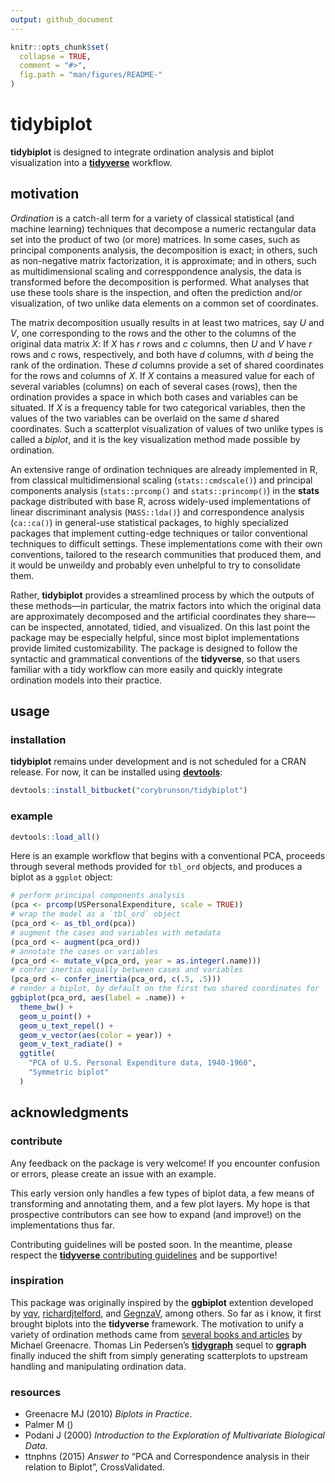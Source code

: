 ```yaml
---
output: github_document
---
```


<!-- edit README.rmd -->

```r
knitr::opts_chunk$set(
  collapse = TRUE,
  comment = "#>",
  fig.path = "man/figures/README-"
)
```

# tidybiplot

**tidybiplot** is designed to integrate ordination analysis and biplot visualization into a [**tidyverse**](https://github.com/tidyverse/tidyverse) workflow.

## motivation

_Ordination_ is a catch-all term for a variety of classical statistical (and machine learning) techniques that decompose a numeric rectangular data set into the product of two (or more) matrices. In some cases, such as principal components analysis, the decomposition is exact; in others, such as non-negative matrix factorization, it is approximate; and in others, such as multidimensional scaling and corresppondence analysis, the data is transformed before the decomposition is performed.
What analyses that use these tools share is the inspection, and often the prediction and/or visualization, of two unlike data elements on a common set of coordinates.

The matrix decomposition usually results in at least two matrices, say $U$ and $V$, one corresponding to the rows and the other to the columns of the original data matrix $X$: If $X$ has $r$ rows and $c$ columns, then $U$ and $V$ have $r$ rows and $c$ rows, respectively, and both have $d$ columns, with $d$ being the rank of the ordination.
These $d$ columns provide a set of shared coordinates for the rows and columns of $X$. If $X$ contains a measured value for each of several variables (columns) on each of several cases (rows), then the ordination provides a space in which both cases and variables can be situated. If $X$ is a frequency table for two categorical variables, then the values of the two variables can be overlaid on the same $d$ shared coordinates. Such a scatterplot visualization of values of two unlike types is called a _biplot_, and it is the key visualization method made possible by ordination.

An extensive range of ordination techniques are already implemented in R, from classical multidimensional scaling (`stats::cmdscale()`) and principal components analysis (`stats::prcomp()` and `stats::princomp()`) in the **stats** package distributed with base R, across widely-used implementations of linear discriminant analysis (`MASS::lda()`) and correspondence analysis (`ca::ca()`) in general-use statistical packages, to highly specialized packages that implement cutting-edge techniques or tailor conventional techniques to difficult settings. These implementations come with their own conventions, tailored to the research communities that produced them, and it would be unweildy and probably even unhelpful to try to consolidate them.

Rather, **tidybiplot** provides a streamlined process by which the outputs of these methods---in particular, the matrix factors into which the original data are approximately decomposed and the artificial coordinates they share---can be inspected, annotated, tidied, and visualized. On this last point the package may be especially helpful, since most biplot implementations provide limited customizability. The package is designed to follow the syntactic and grammatical conventions of the **tidyverse**, so that users familiar with a tidy workflow can more easily and quickly integrate ordination models into their practice.

[^svd]: Methods for `eigen()` and `svd()` decompositions are included in **tidybiplot** for illustration. In practice, the interpretation of their output depends on the theoretical framework in which they are used.
[^lm-kmeans]: Regression and clustering models, like classical [linear regression](http://www.multivariatestatistics.org/chapter2.html) and [_k_-means](http://joelcadwell.blogspot.com/2015/08/matrix-factorization-comes-in-many.html), can also be understood as matrix decomposition approximations and visualized in biplots, on shared coordinates that are pre-defined rather than artificial. Methods for `stats::lm()` and `stats::kmeans()`, for example, are implemented for the sake of novelty and instruction, but are not widely used in practice.

## usage

### installation

**tidybiplot** remains under development and is not scheduled for a CRAN release. For now, it can be installed using [**devtools**](https://github.com/r-lib/devtools):

```r
devtools::install_bitbucket("corybrunson/tidybiplot")
```

### example

```r
devtools::load_all()
```

Here is an example workflow that begins with a conventional PCA, proceeds through several methods provided for `tbl_ord` objects, and produces a biplot as a `ggplot` object:

```r
# perform principal components analysis
(pca <- prcomp(USPersonalExpenditure, scale = TRUE))
# wrap the model as a `tbl_ord` object
(pca_ord <- as_tbl_ord(pca))
# augment the cases and variables with metadata
(pca_ord <- augment(pca_ord))
# annotate the cases or variables
(pca_ord <- mutate_v(pca_ord, year = as.integer(.name)))
# confer inertia equally between cases and variables
(pca_ord <- confer_inertia(pca_ord, c(.5, .5)))
# render a biplot, by default on the first two shared coordinates for `x` and `y`
ggbiplot(pca_ord, aes(label = .name)) +
  theme_bw() +
  geom_u_point() +
  geom_u_text_repel() +
  geom_v_vector(aes(color = year)) +
  geom_v_text_radiate() +
  ggtitle(
    "PCA of U.S. Personal Expenditure data, 1940-1960",
    "Symmetric biplot"
  )
```

## acknowledgments

### contribute

Any feedback on the package is very welcome! If you encounter confusion or errors, please create an issue with an example.

This early version only handles a few types of biplot data, a few means of transforming and annotating them, and a few plot layers. My hope is that prospective contributors can see how to expand (and improve!) on the implementations thus far.

Contributing guidelines will be posted soon. In the meantime, please respect the [**tidyverse** contributing guidelines](https://www.tidyverse.org/articles/2017/08/contributing/) and be supportive!

### inspiration

This package was originally inspired by the **ggbiplot** extention developed by [vqv](https://github.com/vqv/ggbiplot), [richardjtelford](https://github.com/richardjtelford/ggbiplot), and [GegnzaV](https://github.com/GegznaV/ggbiplot), among others. So far as i know, it first brought biplots into the **tidyverse** framework.
The motivation to unify a variety of ordination methods came from [several books and articles](https://www.barcelonagse.eu/research/publications/all?author=Michael%20Greenacre) by Michael Greenacre.
Thomas Lin Pedersen's [**tidygraph**](https://github.com/thomasp85/tidygraph) sequel to **ggraph** finally induced the shift from simply generating scatterplots to upstream handling and manipulating ordination data.

### resources

- Greenacre MJ (2010) _Biplots in Practice_. \url{http://www.multivariatestatistics.org/biplots.html}
- Palmer M ()
- Podani J (2000) _Introduction to the Exploration of Multivariate Biological Data_. \url{http://ramet.elte.hu/~podani/books.html}
- ttnphns (2015) _Answer to_ "PCA and Correspondence analysis in their relation to Biplot", CrossValidated. \url{https://stats.stackexchange.com/a/141755/68743}
